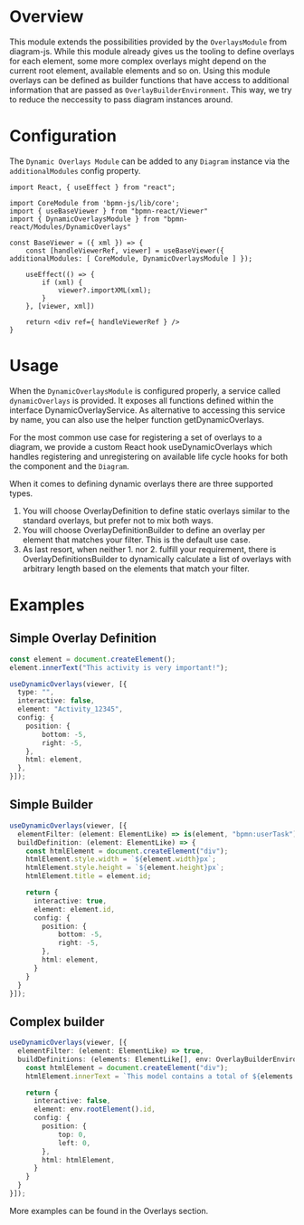 
<Meta title="Modules/DynamicOverlays/Module" />

# Overview

This module extends the possibilities provided by the `OverlaysModule` from diagram-js. While this module already gives us the tooling to define overlays for each element, some more complex overlays might depend on the current root element, available elements and so on. Using this module overlays can be defined as builder functions that have access to additional information that are passed as <LinkTo kind="Modules/DynamicOverlays/OverlayBuilderEnvironment" story="docs">`OverlayBuilderEnvironment`</LinkTo>. This way, we try to reduce the neccessity to pass diagram instances around.

# Configuration

The `Dynamic Overlays Module` can be added to any `Diagram` instance via the `additionalModules` config property.

```tsx
import React, { useEffect } from "react";

import CoreModule from 'bpmn-js/lib/core';
import { useBaseViewer } from "bpmn-react/Viewer"
import { DynamicOverlaysModule } from "bpmn-react/Modules/DynamicOverlays"

const BaseViewer = ({ xml }) => {
    const [handleViewerRef, viewer] = useBaseViewer({ additionalModules: [ CoreModule, DynamicOverlaysModule ] });

    useEffect(() => {
        if (xml) {
            viewer?.importXML(xml);
        }
    }, [viewer, xml])

    return <div ref={ handleViewerRef } />
}
```

# Usage

When the `DynamicOverlaysModule` is configured properly, a service called `dynamicOverlays` is provided. It exposes all functions defined within the interface <LinkTo kind="Modules/DynamicOverlays/DynamicOverlayService" story="docs">DynamicOverlayService</LinkTo>. As alternative to accessing this service by name, you can also use the helper function <LinkTo kind="Modules/DynamicOverlays/getDynamicOverlays" story="docs">getDynamicOverlays</LinkTo>.

For the most common use case for registering a set of overlays to a diagram, we provide a custom React hook <LinkTo kind="Modules/DynamicOverlays/useDynamicOverlays" story="docs">useDynamicOverlays</LinkTo> which handles registering and unregistering on available life cycle hooks for both the component and the `Diagram`.

When it comes to defining dynamic overlays there are three supported types.

1. You will choose <LinkTo kind="Modules/DynamicOverlays/Types/OverlayDefinition" story="docs">OverlayDefinition</LinkTo> to define static overlays similar to the standard overlays, but prefer not to mix both ways.
2. You will choose <LinkTo kind="Modules/DynamicOverlays/Types/OverlayDefinitionBuilder" story="docs">OverlayDefinitionBuilder</LinkTo> to define an overlay per element that matches your filter. This is the default use case.
3. As last resort, when neither 1. nor 2. fulfill your requirement, there is <LinkTo kind="Modules/DynamicOverlays/Types/OverlayDefinitionsBuilder" story="docs">OverlayDefinitionsBuilder</LinkTo> to dynamically calculate a list of overlays with arbitrary length based on the elements that match your filter.

# Examples

## Simple Overlay Definition

```ts
const element = document.createElement();
element.innerText("This activity is very important!");

useDynamicOverlays(viewer, [{
  type: "",
  interactive: false,
  element: "Activity_12345",
  config: {
    position: {
        bottom: -5,
        right: -5,
    },
    html: element,
  },
}]);
```

## Simple Builder

```ts
useDynamicOverlays(viewer, [{
  elementFilter: (element: ElementLike) => is(element, "bpmn:userTask"),
  buildDefinition: (element: ElementLike) => {
    const htmlElement = document.createElement("div");
    htmlElement.style.width = `${element.width}px`;
    htmlElement.style.height = `${element.height}px`;
    htmlElement.title = element.id;

    return {
      interactive: true,
      element: element.id,
      config: {
        position: {
            bottom: -5,
            right: -5,
        },
        html: element,
      }
    }
  }
}]);
```

## Complex builder

```ts
useDynamicOverlays(viewer, [{
  elementFilter: (element: ElementLike) => true,
  buildDefinitions: (elements: ElementLike[], env: OverlayBuilderEnvironment) => {
    const htmlElement = document.createElement("div");
    htmlElement.innerText = `This model contains a total of ${elements.length} elements.`;

    return {
      interactive: false,
      element: env.rootElement().id,
      config: {
        position: {
            top: 0,
            left: 0,
        },
        html: htmlElement,
      }
    }
  }
}]);
```

More examples can be found in the <LinkTo kind="Overlays/Documentation" story="docs">Overlays</LinkTo> section.

